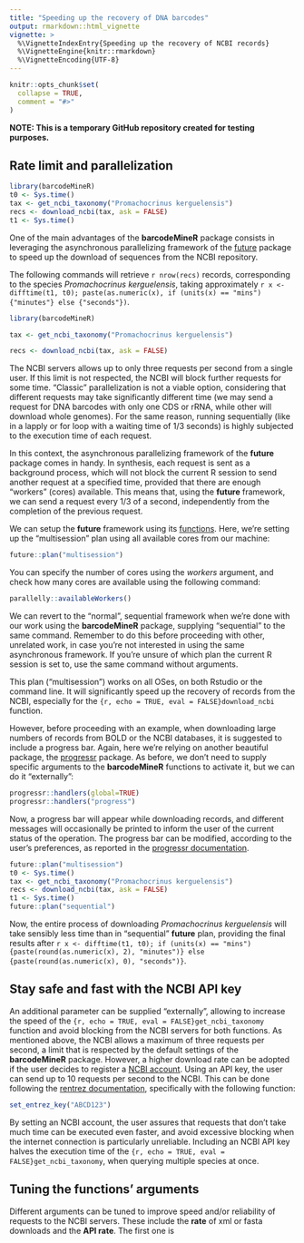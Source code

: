 ```yaml
---
title: "Speeding up the recovery of DNA barcodes"
output: rmarkdown::html_vignette
vignette: >
  %\VignetteIndexEntry{Speeding up the recovery of NCBI records}
  %\VignetteEngine{knitr::rmarkdown}
  %\VignetteEncoding{UTF-8}
---
```


```r
knitr::opts_chunk$set(
  collapse = TRUE,
  comment = "#>"
)
```

**NOTE: This is a temporary GitHub repository created for testing purposes.**

## Rate limit and parallelization

```r
library(barcodeMineR)
t0 <- Sys.time()
tax <- get_ncbi_taxonomy("Promachocrinus kerguelensis")
recs <- download_ncbi(tax, ask = FALSE)
t1 <- Sys.time()
```
One of the main advantages of the __barcodeMineR__ package consists in leveraging the asynchronous parallelizing framework of the [future](https://github.com/HenrikBengtsson/future) package to speed up the download of sequences from the NCBI repository. 

The following commands will retrieve `r nrow(recs)` records, corresponding to the species _Promachocrinus kerguelensis_, taking approximately `r x <- difftime(t1, t0); paste(as.numeric(x), if (units(x) == "mins") {"minutes"} else {"seconds"})`.

```r
library(barcodeMineR)

tax <- get_ncbi_taxonomy("Promachocrinus kerguelensis")

recs <- download_ncbi(tax, ask = FALSE)

```

The NCBI servers allows up to only three requests per second from a single user. If this limit is not respected, the NCBI will block further requests for some time. "Classic" parallelization is not a viable option, considering that different requests may take significantly different time (we may send a request for DNA barcodes with only one CDS or rRNA, while other will download whole genomes). For the same reason, running sequentially (like in a lapply or for loop with a waiting time of 1/3 seconds) is highly subjected to the execution time of each request.

In this context, the asynchronous parallelizing framework of the __future__ package comes in handy. In synthesis, each request is sent as a background process, which will not block the current R session to send another request at a specified time, provided that there are enough "workers" (cores) available. This means that, using the __future__ framework, we can send a request every 1/3 of a second, independently from the completion of the previous request.

We can setup the __future__ framework using its [functions](https://future.futureverse.org/articles/future-1-overview.html). Here, we're setting up the "multisession" plan using all available cores from our machine:

```r
future::plan("multisession")

```

You can specify the number of cores using the _workers_ argument, and check how many cores are available using the following command:

```r
parallelly::availableWorkers()

```

We can revert to the "normal", sequential framework when we're done with our work using the __barcodeMineR__ package, supplying "sequential" to the same command. Remember to do this before proceeding with other, unrelated work, in case you're not interested in using the same asynchronous framework. If you're unsure of which plan the current R session is set to, use the same command without arguments.

This plan ("multisession") works on all OSes, on both Rstudio or the command line. It will significantly speed up the recovery of records from the NCBI, especially for the `{r, echo = TRUE, eval = FALSE}download_ncbi` function.

However, before proceeding with an example, when downloading large numbers of records from BOLD or the NCBI databases, it is suggested to include a progress bar. Again, here we're relying on another beautiful package, the [progressr](https://github.com/HenrikBengtsson/progressr) package. As before, we don't need to supply specific arguments to the __barcodeMineR__ functions to activate it, but we can do it "externally":

```r
progressr::handlers(global=TRUE)
progressr::handlers("progress")

```

Now, a progress bar will appear while downloading records, and different messages will occasionally be printed to inform the user of the current status of the operation. The progress bar can be modified, according to the user's preferences, as reported in the [progressr documentation](https://cran.r-project.org/web/packages/progressr/vignettes/progressr-intro.html).

```r
future::plan("multisession")
t0 <- Sys.time()
tax <- get_ncbi_taxonomy("Promachocrinus kerguelensis")
recs <- download_ncbi(tax, ask = FALSE)
t1 <- Sys.time()
future::plan("sequential")
```

Now, the entire process of downloading _Promachocrinus kerguelensis_  will take  sensibly less time than in "sequential" __future__ plan, providing the final results after `r x <- difftime(t1, t0); if (units(x) == "mins") {paste(round(as.numeric(x), 2), "minutes")} else {paste(round(as.numeric(x), 0), "seconds")}`.

## Stay safe and fast with the NCBI API key

An additional parameter can be supplied "externally", allowing to increase the speed of the `{r, echo = TRUE, eval = FALSE}get_ncbi_taxonomy` function and avoid blocking from the NCBI servers for both functions. As mentioned above, the NCBI allows a maximum of three requests per second, a limit that is respected by the default settings of the __barcodeMineR__ package. However, a higher download rate can be adopted if the user decides to register a [NCBI account](https://account.ncbi.nlm.nih.gov/). Using an API key, the user can send up to 10 requests per second to the NCBI. This can be done following the [rentrez documentation](https://cran.r-project.org/web/packages/rentrez/vignettes/rentrez_tutorial.html#rate-limiting-and-api-keys), specifically with the following function:

```r
set_entrez_key("ABCD123")

```

By setting an NCBI account, the user assures that requests that don't take much time can be executed even faster, and avoid excessive blocking when the internet connection is particularly unreliable. Including an NCBI API key halves the execution time of the `{r, echo = TRUE, eval = FALSE}get_ncbi_taxonomy`, when querying multiple species at once.

## Tuning the functions' arguments

Different arguments can be tuned to improve speed and/or reliability of requests to the NCBI servers. These include the __rate__ of xml or fasta downloads and the __API rate__. The first one is 




